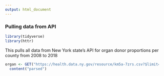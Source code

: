 ```yaml
---
output: html_document
---
```


### Pulling data from API

```r

library(tidyverse)
library(httr)
```

This pulls all data from New York state's API for organ donor proportions per county from 2008 to 2018

```r
organ <- GET("https://health.data.ny.gov/resource/km5a-7zrs.csv?$limit=10000") %>% 
  content("parsed")
```

